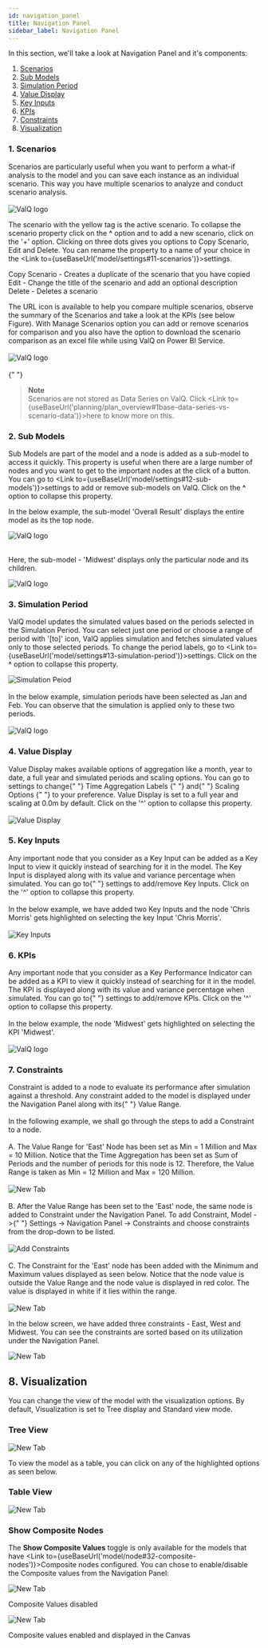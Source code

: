 ```yaml
---
id: navigation_panel
title: Navigation Panel
sidebar_label: Navigation Panel
---
```



In this section, we'll take a look at Navigation Panel and it's components:

1. [Scenarios](#1-scenarios)                
1. [Sub Models](#2-sub-models)               
1. [Simulation Period](#3-simulation-period) 
1. [Value Display](#4-value-display)         
1. [Key Inputs](#5-key-inputs)               
1. [KPIs](#6-kpis)                           
1. [Constraints](#7-constraints)             
1. [Visualization](#8-visualization)         

### 1. Scenarios

<div style={{ textAlign: "justify" }}>
  Scenarios are particularly useful when you want to perform a what-if analysis to
  the model and you can save each instance as an individual scenario. This way
  you have multiple scenarios to analyze and conduct scenario analysis.
</div> <br />

<div style={{ textAlign: "center" }}>
  <Zoom>
    <img
      alt="ValQ logo"
      src={useBaseUrl("/doc-images/simulate_tab/sim4.png")}
    />
  </Zoom>
</div>

<div style={{textAlign: 'justify'}}>


The scenario with the yellow tag is the active scenario. To collapse the scenario property click on the **^** option
and to add a new scenario, click on the '+' option. Clicking on three dots gives you options to Copy Scenario, Edit and
Delete. You can rename the property to a name of your choice in the <Link to={useBaseUrl('model/settings#11-scenarios')}>settings</Link>.

</div>


Copy Scenario - Creates a duplicate of the scenario that you have copied <br />
Edit - Change the title of the scenario and add an optional description <br />
Delete - Deletes a scenario <br />

<div style={{ textAlign: "justify" }}>
  The URL icon is available to help you compare multiple scenarios, observe the
  summary of the Scenarios and take a look at the KPIs (see below Figure). With
  Manage Scenarios option you can add or remove scenarios for comparison and you
  also have the option to download the scenario comparison as an excel file
  while using ValQ on Power BI Service.
</div> <br />

<div class="center">
  <Zoom>
    <img
      alt="ValQ logo"
      src={useBaseUrl("/doc-images/simulate_tab/sim5.png")}
    />
  </Zoom>
</div> <br />{" "}

> **Note** <br /> Scenarios are not stored as Data Series on ValQ. Click <Link to={useBaseUrl('planning/plan_overview#1base-data-series-vs-scenario-data')}>here</Link> to know more on this.

### 2. Sub Models

<div style={{textAlign: 'justify'}}>


Sub Models are part of the model and a node is added as a sub-model to access it quickly. This property is useful
when there are a large number of nodes and you want to get to the important nodes at the click of a button.
You can go to <Link to={useBaseUrl('model/settings#12-sub-models')}>settings</Link> to add or remove sub-models on ValQ.
Click on the **^** option to collapse this property.

</div>


In the below example, the sub-model 'Overall Result' displays the entire model as its the top node.

<div class="center">
  <Zoom>
    <img
      alt="ValQ logo"
      src={useBaseUrl("/doc-images/simulate_tab/sim6.png")}
    />
  </Zoom>
</div> <br />

Here, the sub-model - 'Midwest' displays only the particular node and its children.

<div class="center">
  <Zoom>
    <img
      alt="ValQ logo"
      src={useBaseUrl("/doc-images/simulate_tab/sim7.png")}
    />
  </Zoom>
</div>

### 3. Simulation Period

<div style={{textAlign: 'justify'}}>

ValQ model updates the simulated values based on the periods selected in the Simulation Period. You can select just one period or
choose a range of period with '[to]' icon, ValQ applies simulation and fetches simulated values only to those selected periods.
To change the period labels, go to <Link to={useBaseUrl('model/settings#13-simulation-period')}>settings</Link>.
Click on the **^** option to collapse this property.

</div>

<div style={{ textAlign: "center" }}>
  <Zoom>
    <img
      alt="Simulation Peiod"
      src={useBaseUrl("/doc-images/simulate_tab/sim8.png")}
    />
  </Zoom>
</div> <br />

<div style={{ textAlign: "justify" }}>
  In the below example, simulation periods have been selected as Jan and Feb.
  You can observe that the simulation is applied only to these two periods.
</div> <br />

<div class="center">
  <Zoom>
    <img
      alt="ValQ logo"
      src={useBaseUrl("/doc-images/simulate_tab/sim9.png")}
    />
  </Zoom>
</div>

### 4. Value Display

<div style={{ textAlign: "justify" }}>
  Value Display makes available options of aggregation like a month, year to
  date, a full year and simulated periods and scaling options. You can go to
  settings to change{" "}
  <Link to={useBaseUrl("model/data-series#2-time-aggregation-labels")}>
    Time Aggregation Labels
  </Link>{" "}
  and{" "}
  <Link to={useBaseUrl("model/settings#14-value-display")}>
    Scaling Options
  </Link>{" "}
  to your preference. Value Display is set to a full year and scaling at 0.0m by
  default. Click on the '^' option to collapse this property.
</div> <br />

<div style={{ textAlign: "center" }}>
  <Zoom>
    <img
      alt="Value Display"
      src={useBaseUrl("/doc-images/simulate_tab/sim10.png")}
    />
  </Zoom>
</div>

### 5. Key Inputs

<div style={{ textAlign: "justify" }}>
  Any important node that you consider as a Key Input can be added as a Key
  Input to view it quickly instead of searching for it in the model. The Key
  Input is displayed along with its value and variance percentage when
  simulated. You can go to{" "}
  <Link to={useBaseUrl("model/settings#15-key-inputs")}>settings</Link> to
  add/remove Key Inputs. Click on the '^' option to collapse this property.
</div> <br />

<div style={{ textAlign: "justify" }}>
  In the below example, we have added two Key Inputs and the node 'Chris Morris'
  gets highlighted on selecting the key Input 'Chris Morris'.
</div> <br />

<div class="center">
  <Zoom>
    <img
      alt="Key Inputs"
      src={useBaseUrl("/doc-images/simulate_tab/sim11.png")}
    />
  </Zoom>
</div>

### 6. KPIs

<div style={{ textAlign: "justify" }}>
  Any important node that you consider as a Key Performance Indicator can be
  added as a KPI to view it quickly instead of searching for it in the model.
  The KPI is displayed along with its value and variance percentage when
  simulated. You can go to{" "}
  <Link to={useBaseUrl("model/settings#16-kpis")}>settings</Link> to
  add/remove KPIs. Click on the '^' option to collapse this property.
</div> <br />

<div style={{ textAlign: "justify" }}>
  In the below example, the node 'Midwest' gets highlighted on selecting the KPI
  'Midwest'.
</div> <br />

<div class="center">
  <Zoom>
    <img
      alt="ValQ logo"
      src={useBaseUrl("/doc-images/simulate_tab/sim12.png")}
    />
  </Zoom>
</div>

### 7. Constraints

<div style={{ textAlign: "justify" }}>
  Constraint is added to a node to evaluate its performance after simulation
  against a threshold. Any constraint added to the model is displayed under the
  Navigation Panel along with its{" "}
  <Link to={useBaseUrl("model/node#25-value-range")}>Value Range</Link>.
</div> <br />

<div style={{ textAlign: "justify" }}>
  In the following example, we shall go through the steps to add a Constraint to
  a node.
</div> <br />

<div style={{ textAlign: "justify" }}>
  A. The Value Range for 'East' Node has been set as Min = 1 Million and Max =
  10 Million. Notice that the Time Aggregation has been set as Sum of Periods
  and the number of periods for this node is 12. Therefore, the Value Range is
  taken as Min = 12 Million and Max = 120 Million.
</div> <br />

<div class="center">
  <Zoom>
    <img alt="New Tab" src={useBaseUrl("/doc-images/model/node19.png")} />
  </Zoom>
</div> <br />

<div style={{ textAlign: "justify" }}>
  B. After the Value Range has been set to the 'East' node, the same node is
  added to Constraint under the Navigation Panel. To add Constraint, Model ->{" "}
  <Link to={useBaseUrl("model/settings#17-constraints")}>Settings</Link> ->
  Navigation Panel -> Constraints and choose constraints from the drop-down to
  be listed.
</div> <br />

<div style={{ textAlign: "center" }}>
  <Zoom>
    <img alt="Add Constraints" src={useBaseUrl("/doc-images/model/node20.png")} />
  </Zoom>
</div> <br />

<div style={{ textAlign: "justify" }}>
  C. The Constraint for the 'East' node has been added with the Minimum and Maximum
  values displayed as seen below. Notice that the node value is outside the
  Value Range and the node value is displayed in red color. The value is
  displayed in white if it lies within the range.
</div> <br />

<div style={{ textAlign: "center" }}>
  <Zoom>
    <img alt="New Tab" src={useBaseUrl("/doc-images/model/node21.png")} />
  </Zoom>
</div>

In the below screen, we have added three constraints - East, West and Midwest. You can see the constraints are
sorted based on its utilization under the Navigation Panel.

<div class="center">
  <Zoom>
    <img alt="New Tab" src={useBaseUrl("/doc-images/model/node21.1.png")} />
  </Zoom>
</div>

## 8. Visualization

You can change the view of the model with the visualization options. By default, Visualization is set to Tree display and Standard view mode.

### Tree View

<div class="center">
  <Zoom>
    <img alt="New Tab" src={useBaseUrl("/doc-images/simulate_tab/visualization-tree-composite.png")} />
  </Zoom>
</div>

To view the model as a table, you can click on any of the highlighted options as seen below.

### Table View

<div class="center">
  <Zoom>
    <img alt="New Tab" src={useBaseUrl("/doc-images/simulate_tab/visualization-table-view.png")} />
  </Zoom>
</div>

### Show Composite Nodes

The **Show Composite Values** toggle is only available for the models that have <Link to={useBaseUrl('model/node#32-composite-nodes')}>Composite nodes</Link> configured.
You can chose to enable/disable the Composite values from the Navigation Panel:

<div class="center">
  <Zoom>
    <img alt="New Tab" src={useBaseUrl("/doc-images/simulate_tab/toggle-off.png")} />
  </Zoom>
  <p>Composite Values disabled</p>
</div>

<div class="center">
  <Zoom>
    <img alt="New Tab" src={useBaseUrl("/doc-images/simulate_tab/toggle-on.png")} />
  </Zoom>
  <p>Composite values enabled and displayed in the Canvas</p>
</div>

